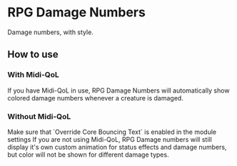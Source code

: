 
# RPG Damage Numbers
Damage numbers, with style.

## How to use

### With Midi-QoL
<ImageButBetter src="/../public/images/RPG-Damage-Numbers/Rdnsettings.png" alt="Module Settings" width={2000} height={2000} className={styles.wikiimage}/>

If you have Midi-QoL in use, RPG Damage Numbers will automatically show
colored damage numbers whenever a creature is damaged.


### Without Midi-QoL

<Callout type='warning' emoji='⚠️'>
Make sure that `Override Core Bouncing Text` is enabled in the module
settings
</Callout>
If you are not using Midi-QoL, RPG Damage numbers will still display
it's own custom animation for status effects and damage numbers, but
color will not be shown for different damage types.


